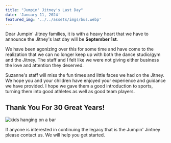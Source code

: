 ```yaml
---
title: "Jumpin' Jitney's Last Day"
date: 'January 11, 2024'
featured_img: '../../assets/imgs/bus.webp'
---
```


Dear Jumpin' Jitney families, it is with a heavy heart that we have to announce the Jitney's last
day will be **September 1st**.

We have been agonizing over this for some time and have come to the realization that we can no longer keep up with both the dance studio/gym and the Jitney. The staff and I felt like we were not giving either business the love and attention they deserved.

Suzanne's staff will miss the fun times and little faces we had on the Jitney. We hope you and
your children have enjoyed your experience and guidance we have provided. I hope we gave them a
good introduction to sports, turning them into good athletes as well as good team players.

## Thank You For 30 Great Years!

![kids hanging on a bar](../../assets/imgs/multibarhang.webp)

If anyone is interested in continuing the legacy that is the Jumpin' Jintney please contact us.
We will help you get started.
